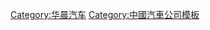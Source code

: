 {{navbox
| name = 華晨汽車
| state = {{{state<includeonly>|collapsed</includeonly>}}} 
| title = [[华晨汽车]]
| bodyclass = hlist

|group1 =[[中华牌轿车]]
| list1 = {{Navbox|child
  | groupstyle = text-align: left;background-color: #eee;
  | group1 = 轿车
  | list1 =
* [[:en:Brilliance BC3|BC3]]
* [[:en:Brilliance BS2|BS2]]
* [[:en:Brilliance BS4|BS4]]
* [[:en:Brilliance BS6|BS6]]
* [[中华FSV|FSV]]
* [[中华H220|H220]]
* [[中华H230|H230]]
* [[中华H320|H320]]
* [[中华H330|H330]]
* [[中华H530|H530]]

  | group2 = SUV
  | list2=
* [[:en:Brilliance FRV|FRV Cross]]
* [[Brilliance V5|V5]]
}}
|group2 = 控股公司
|list2  = 
* [[华晨宝马]] (50%)
* [[华晨金杯]]
* [[華晨中國]]
</div>
|below = 
* {{icon|category}} '''[[:Category:华晨汽车|Category]]'''
}}<noinclude>
{{collapsible option}}
[[Category:华晨汽车]]
[[Category:中國汽車公司模板]]
</noinclude>